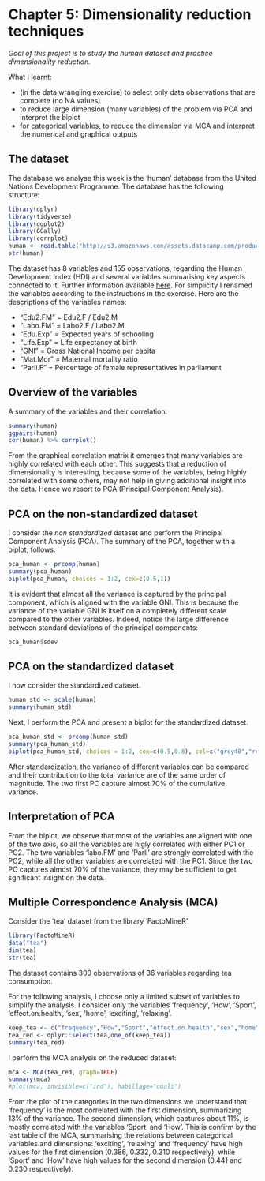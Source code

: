 # Chapter 5: Dimensionality reduction techniques

*Goal of this project is to study the human dataset and practice dimensionality reduction.*

What I learnt:

* (in the data wrangling exercise) to select only data observations that are complete (no NA values)
* to reduce large dimension (many variables) of the problem via PCA and interpret the biplot
* for categorical variables, to reduce the dimension via MCA and interpret the numerical and graphical outputs

## The dataset
The database we analyse this week is the 'human' database from the United Nations Development Programme.
The database has the following structure:
```r
library(dplyr)
library(tidyverse)
library(ggplot2)
library(GGally)
library(corrplot)
human <- read.table("http://s3.amazonaws.com/assets.datacamp.com/production/course_2218/datasets/human2.txt", sep  =",", header = T)
str(human)

```
The dataset has 8 variables and 155 observations, regarding the Human Development Index (HDI) and several variables summarising key aspects connected to it.
Further information available [here](http://hdr.undp.org/en/content/human-development-index-hdi).
For simplicity I renamed the variables according to the instructions in the exercise.
Here are the descriptions of the variables names:

* "Edu2.FM" = Edu2.F / Edu2.M
* "Labo.FM" = Labo2.F / Labo2.M
* "Edu.Exp" = Expected years of schooling 
* "Life.Exp" = Life expectancy at birth
* "GNI" = Gross National Income per capita
* "Mat.Mor" = Maternal mortality ratio
* "Parli.F" = Percentage of female representatives in parliament

## Overview of the variables
A summary of the variables and their correlation:
```r
summary(human)
ggpairs(human)
cor(human) %>% corrplot()
```

From the graphical correlation matrix it emerges that many variables are highly correlated with each other. 
This suggests that a reduction of dimensionality is interesting, because some of the variables, being highly correlated with some others, may not help in giving additional insight into the data.
Hence we resort to PCA (Principal Component Analysis).

## PCA on the non-standardized dataset
I consider the *non standardized* dataset and perform the Principal Component Analysis (PCA).
The summary of the PCA, together with a biplot, follows.

```r
pca_human <- prcomp(human)
summary(pca_human)
biplot(pca_human, choices = 1:2, cex=c(0.5,1))
```

It is evident that almost all the variance is captured by the principal component, which is aligned with the variable GNI.
This is because the variance of the variable GNI is itself on a completely different scale compared to the other variables.
Indeed, notice the large difference between standard deviations of the principal components:
```r
pca_human$sdev
```

## PCA on the standardized dataset
I now consider the standardized dataset.
```r
human_std <- scale(human)
summary(human_std)
```

Next, I perform the PCA and present a biplot for the standardized dataset.
```r
pca_human_std <- prcomp(human_std)
summary(pca_human_std)
biplot(pca_human_std, choices = 1:2, cex=c(0.5,0.8), col=c("grey40","red"))
```

After standardization, the variance of different variables can be compared and their contribution to the total variance are of the same order of magnitude.
The two first PC capture almost 70% of the cumulative variance.

## Interpretation of PCA
From the biplot, we observe that most of the variables are aligned with one of the two axis, so all the variables are higly correlated with either PC1 or PC2.
The two variables 'labo.FM' and 'Parli' are strongly correlated with the PC2, while all the other variables are correlated with the PC1.
Since the two PC captures almost 70% of the variance, they may be sufficient to get sgnificant insight on the data.

## Multiple Correspondence Analysis (MCA)
Consider the 'tea' dataset from the library 'FactoMineR'.
```r
library(FactoMineR)
data("tea")
dim(tea)
str(tea)
```

The dataset contains 300 observations of 36 variables regarding tea consumption.

For the following analysis, I choose only a limited subset of variables to simplify the analysis.
I consider only the variables
'frequency', 'How', 'Sport', 'effect.on.health', 'sex', 'home', 'exciting', 'relaxing'.

```r
keep_tea <- c("frequency","How","Sport","effect.on.health","sex","home","exciting","relaxing")
tea_red <- dplyr::select(tea,one_of(keep_tea))
summary(tea_red)
```


I perform the MCA analysis on the reduced dataset:
```r
mca <- MCA(tea_red, graph=TRUE)
summary(mca)
#plot(mca, invisible=c("ind"), habillage="quali")
```


From the plot of the categories in the two dimensions we understand that 'frequency' is the most correlated with the first dimension, summarizing 13% of the variance.
The second dimension, which captures about 11%, is mostly correlated with the variables 'Sport' and 'How'.
This is confirm by the last table of the MCA, summarising the relations between categorical variables and dimensions:  'exciting', 'relaxing' and 'frequency' have high values for the first dimension (0.386, 0.332, 0.310 respectively), while 'Sport' and 'How' have high values for the second dimension (0.441 and 0.230 respectively).
